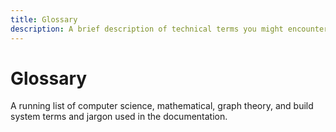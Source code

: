 ```yaml
---
title: Glossary
description: A brief description of technical terms you might encounter while using Modtree.
---
```


# Glossary

A running list of computer science, mathematical, graph theory, and build system terms and jargon used in the documentation.
